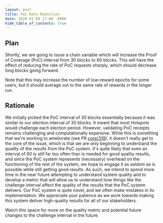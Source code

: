 ```yaml
---
layout: post
title: PoC Rate Reduction
date: 2020-01-08 17:00 -0800
hide_table_of_contents: true
---
```


## Plan

Shortly, we are going to issue a chain variable which will increase the Proof of Coverage (PoC)
interval from 30 blocks to 60 blocks. This will have the effect of reducing the rate of PoC requests
sharply, which should decrease long blocks going forward.

<!--truncate-->

Note that this may increase the number of low-reward epochs for some users, but it should average
out to the same rate of rewards in the longer run.

## Rationale

We initially picked the PoC interval of 30 blocks essentially because it was similar to our election
interval of 30 blocks. It meant that most Hotspots would challenge each election period. However,
validating PoC receipts remains challenging and computationally expensive. While this is something
that we're working to ameliorate (see PR
[core/318](https://github.com/helium/blockchain-core/pull/318)), it doesn't really get to the core
of the issue, which is that we are only beginning to understand the _quality_ of the results from
the PoC system. It's quite likely that even an interval of 60 is still far too often than is needed
for good quality results, and since the PoC system represents (necessary) overhead on the
functioning of the rest of the system, we hope to engage it as seldom as is possible while still
getting good results. As such, we intend to spend more time in the near future attempting to
understand system quality and to develop a metric that will allow us to understand how things like
the challenge interval affect the quality of the results that the PoC system delivers. Our PoC
system is quite novel, and we often make mistakes in its implementation. We appreciate your patience
as we work towards making this system deliver high-quality results for all of our stakeholders.

Watch this space for more on the quality metric and potential future changes to the challenge
interval in the future.
